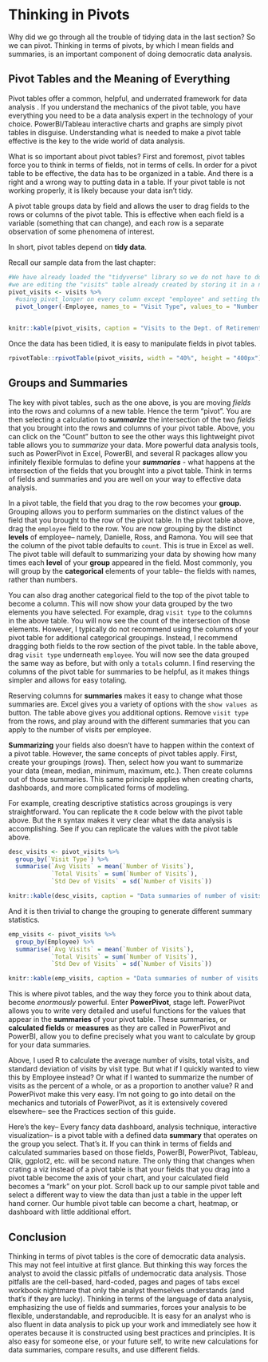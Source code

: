# Thinking in Pivots


Why did we go through all the trouble of tidying data in the last section? So we can pivot. Thinking in terms of pivots, by which I mean fields and summaries, is an important component of doing democratic data analysis. 

## Pivot Tables and the Meaning of Everything
Pivot tables offer a common,  helpful, and underrated framework for data analysis . If you understand the mechanics of the pivot table, you have everything you need to be a data analysis expert in the technology of your choice. PowerBI/Tableau interactive charts and graphs are simply pivot tables in disguise. Understanding what is needed to make a pivot table effective is the key to the wide world of data analysis. 

What is so important about pivot tables? First and foremost, pivot tables force you to think in terms of fields, not in terms of cells. In order for a pivot table to be effective, the data has to be organized in a table. And there is a right and a wrong way to putting data in a table. If your pivot table is not working properly, it is likely because your data isn't tidy. 

A pivot table groups data by field and allows the user to drag fields to the rows or columns of the pivot table. This is effective when each field is a variable (something that can change), and each row is a separate observation of some phenomena of interest. 

In short, pivot tables depend on **tidy data**. 

Recall our sample data from the last chapter:

```r
#We have already loaded the "tidyverse" library so we do not have to do it again
#we are editing the "visits" table already created by storing it in a new table pivot_visits
pivot_visits <- visits %>% 
  #using pivot_longer on every column except "employee" and setting the name of the new columns
  pivot_longer(-Employee, names_to = "Visit Type", values_to = "Number of Visits") 


knitr::kable(pivot_visits, caption = "Visits to the Dept. of Retirement Services in a given month")
```

Once the data has been tidied, it is easy to manipulate fields in pivot tables. 

```r
rpivotTable::rpivotTable(pivot_visits, width = "40%", height = "400px")
```

## Groups and Summaries
The key with pivot tables, such as the one above, is you are moving *fields* into the rows and columns of a new table. Hence the term "pivot". You are then selecting a calculation to ***summarize*** the intersection of the two *fields* that you brought into the rows and columns of your pivot table. Above, you can click on the "Count" button to see the other ways this lightweight pivot table allows you to *summarize* your data. More powerful data analysis tools, such as PowerPivot in Excel, PowerBI, and several R packages allow you infinitely flexible formulas to define your ***summaries*** -  what happens at the intersection of the fields that you brought into a pivot table.  Think in terms of fields and summaries and you are well on your way to effective data analysis. 

In a pivot table, the field that you drag to the row becomes your **group**. Grouping allows you to perform summaries on the distinct values of the field that you brought to the row of the pivot table. In the pivot table above, drag the `employee` field to the row. You are now grouping by the distinct **levels** of employee-- namely, Danielle, Ross, and Ramona. You will see that the column of the pivot table defaults to `count`. This is true in Excel as well. The pivot table will default to summarizing your data by showing how many times each **level** of your **group** appeared in the field. Most commonly, you will group by the **categorical** elements of your table-- the fields with names, rather than numbers. 

You can also drag another categorical field to the top of the pivot table to become a column. This will now show your data grouped by the two elements you have selected. For example, drag `visit type` to the columns in the above table. You will now see the count of the intersection of those elements. However, I typically do not recommend using the columns of your pivot table for additional categorical groupings. Instead, I recommend dragging both fields to the row section of the pivot table. In the table above, drag `visit type` underneath `employee`. You will now see the data grouped the same way as before, but with only a `totals` column. I find reserving the columns of the pivot table for summaries to be helpful, as it makes things simpler and allows for easy totaling. 

Reserving columns for **summaries** makes it easy to change what those summaries are. Excel gives you a variety of options with the `show values as` button. The table above gives you additional options. Remove `visit type` from the rows, and play around with the different summaries that you can apply to the number of visits per employee.

**Summarizing** your fields also doesn't have to happen within the context of a pivot table. However, the same concepts of pivot tables apply. First, create your groupings (rows). Then, select how you want to summarize your data (mean, median, minimum, maximum, etc.). Then create columns out of those summaries. This same principle applies when creating charts, dashboards, and more complicated forms of modeling. 

For example, creating descriptive statistics across groupings is very straightforward. You can replicate the `R` code below with the pivot table above. But the `R` syntax makes it very clear what the data analysis is accomplishing. See if you can replicate the values with the pivot table above. 

```r
desc_visits <- pivot_visits %>% 
  group_by(`Visit Type`) %>% 
  summarise(`Avg Visits` = mean(`Number of Visits`),
            `Total Visits` = sum(`Number of Visits`),
            `Std Dev of Visits` = sd(`Number of Visits`))

knitr::kable(desc_visits, caption = "Data summaries of number of visits by visit type")

```

And it is then trivial to change the grouping to generate different summary statistics. 

```r
emp_visits <- pivot_visits %>% 
  group_by(Employee) %>% 
  summarise(`Avg Visits` = mean(`Number of Visits`),
            `Total Visits` = sum(`Number of Visits`),
            `Std Dev of Visits` = sd(`Number of Visits`))

knitr::kable(emp_visits, caption = "Data summaries of number of visits by employee")

```


This is where pivot tables, and the way they force you to think about data, become *enormously* powerful. Enter **PowerPivot**, stage left. PowerPivot allows you to write very detailed and useful functions for the values that appear in the **summaries** of your  pivot table. These summaries, or **calculated fields** or **measures** as they are called in PowerPivot and PowerBI, allow you to define precisely what you want to calculate by group for your data summaries.

Above, I used R to calculate the average number of visits, total visits, and standard deviation of visits by visit type. But what if I quickly wanted to view this by Employee instead? Or what if I wanted to summarize the number of visits as the percent of a whole, or as a proportion to another value? R and PowerPivot make this very easy. I'm not going to go into detail on the mechanics and tutorials of PowerPivot, as it is extensively covered elsewhere-- see the Practices section of this guide. 

Here's the key-- Every fancy data dashboard, analysis technique, interactive visualization-- is a pivot table with a defined data **summary** that operates on the group you select. That's it. If you can think in terms of fields and calculated summaries based on those fields, PowerBI, PowerPivot, Tableau, Qlik, ggplot2, etc. will be second nature. The only thing that changes when crating a viz instead of a pivot table is that your fields that you drag into a pivot table become the axis of your chart, and your calculated field becomes a "mark" on your plot. Scroll back up to our sample pivot table and select a different way to view the data than just a table in the upper left hand corner. Our humble pivot table can become a chart, heatmap, or dashboard with little additional effort. 

## Conclusion
Thinking in terms of pivot tables is the core of democratic data analysis. This may not feel intuitive at first glance. But thinking this way forces the analyst to avoid the classic pitfalls of *un*democratic data analysis. Those pitfalls are the cell-based, hard-coded, pages and pages of tabs excel workbook nightmare that only the analyst themselves understands (and that's if they are lucky). Thinking in terms of the language of data analysis, emphasizing the use of fields and summaries, forces your analysis to be flexible, understandable, and reproducible. It is easy for an analyst who is also fluent in data analysis to pick up your work and immediately see how it operates because it is constructed using best practices and principles. It is also easy for someone else, or your future self, to write new calculations for data summaries, compare results, and use different fields.



